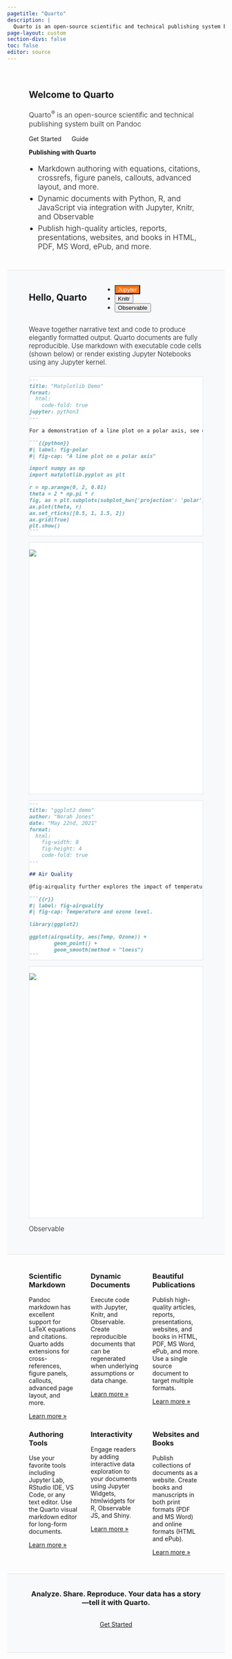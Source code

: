 ```yaml
---
pagetitle: "Quarto"
description: |
  Quarto is an open-source scientific and technical publishing system built on Pandoc
page-layout: custom
section-divs: false
toc: false
editor: source
---
```


::: {.hero-banner}
::: {.content-block .grid}
::: {.g-col-lg-6 .g-col-12}
# Welcome to Quarto

### Quarto^[®]{.trademark}^ is an open-source scientific and technical publishing system built on Pandoc


[Get Started](get-started.html){.btn .btn-success .btn-lg role="button"}
[Guide](docs/guide/){.btn .btn-info .btn-lg role="button"}
::: 

::: {.g-col-lg-6 .g-col-12}
#### Publishing with Quarto

- Markdown authoring with equations, citations, crossrefs, figure panels, callouts, advanced layout, and more.
- Dynamic documents with Python, R, and JavaScript via integration with [Jupyter](https://jupyter.org/), [Knitr](https://yihui.org/knitr/), and [Observable](https://github.com/observablehq/)
- Publish high-quality articles, reports, presentations, websites, and books in HTML, PDF, MS Word, ePub, and more.
:::
:::
:::


::: {.hello-quarto .alt-background}
::: {.content-block}

::: {.hello-quarto-banner}
# Hello, Quarto 
<ul class="nav nav-pills" id="hello-quarto-tab" role="tablist">
  <li class="nav-item" role="presentation">
    <button class="nav-link active" id="jupyter-tab" data-bs-toggle="pill" data-bs-target="#jupyter" type="button" role="tab" aria-controls="jupyter" aria-selected="true">Jupyter</button>
  </li>
  <li class="nav-item" role="presentation">
    <button class="nav-link" id="knitr-tab" data-bs-toggle="pill" data-bs-target="#knitr" type="button" role="tab" aria-controls="knitr" aria-selected="false">Knitr</button>
  </li>
  <li class="nav-item" role="presentation">
    <button class="nav-link" id="observable-tab" data-bs-toggle="pill" data-bs-target="#observable" type="button" role="tab" aria-controls="observable" aria-selected="false">Observable</button>
  </li>
</ul>
:::

<div class="tab-content" id="hello-quarto-tabcontent">

<div class="tab-pane fade show active" id="jupyter" role="tabpanel" aria-labelledby="jupyter-tab">

Weave together narrative text and code to produce elegantly formatted output. Quarto documents are fully reproducible. Use markdown with executable code cells (shown below) or render existing Jupyter Notebooks using any Jupyter kernel.

::: {.grid}
::: {.g-col-lg-6 .g-col-12}
````markdown
---
title: "Matplotlib Demo"
format:
  html:
    code-fold: true
jupyter: python3
---

For a demonstration of a line plot on a polar axis, see @fig-polar.

```{{python}}
#| label: fig-polar
#| fig-cap: "A line plot on a polar axis"

import numpy as np
import matplotlib.pyplot as plt

r = np.arange(0, 2, 0.01)
theta = 2 * np.pi * r
fig, ax = plt.subplots(subplot_kw={'projection': 'polar'})
ax.plot(theta, r)
ax.set_rticks([0.5, 1, 1.5, 2])
ax.grid(True)
plt.show()
```
````
:::

::: {.hello-output .g-col-lg-6 .g-col-12}

![](images/hello-jupyter.png)

:::
:::

</div>

<div class="tab-pane fade" id="knitr" role="tabpanel" aria-labelledby="knitr-tab">

::: {.grid}
::: {.g-col-lg-6 .g-col-12}
````markdown
---
title: "ggplot2 demo"
author: "Norah Jones"
date: "May 22nd, 2021"
format: 
  html:
    fig-width: 8
    fig-height: 4
    code-fold: true
---

## Air Quality

@fig-airquality further explores the impact of temperature on ozone level.

```{{r}}
#| label: fig-airquality
#| fig-cap: Temperature and ozone level.

library(ggplot2)

ggplot(airquality, aes(Temp, Ozone)) + 
        geom_point() + 
        geom_smooth(method = "loess")
```
````
:::

::: {.hello-output .g-col-lg-6 .g-col-12}

![](images/hello-knitr.png)

:::
:::

</div>

<div class="tab-pane fade" id="observable" role="tabpanel" aria-labelledby="observable-tab">

Observable

</div>

</div>



::: {.grid}


:::
:::
:::


::: {.content-block}
::: {.features}
::: {.feature}
### Scientific Markdown
Pandoc markdown has excellent support for LaTeX equations and citations. Quarto adds extensions for cross-references, figure panels, callouts, advanced page layout, and more.

::: {.learn-more}
[Learn more »](docs/authoring/markdown-basics.qmd)
:::
:::

::: {.feature}
### Dynamic Documents
Execute code with Jupyter, Knitr, and Observable. Create reproducible documents that can be regenerated when underlying assumptions or data change.

::: {.learn-more}
[Learn more »](docs/computations/running-code.qmd)
:::
:::

::: {.feature}
### Beautiful Publications
Publish high-quality articles, reports, presentations, websites, and books in HTML, PDF, MS Word, ePub, and more. Use a single source document to target multiple formats.

::: {.learn-more}
[Learn more »](docs/output-formats/all-formats.qmd)
:::
:::

::: {.feature}
### Authoring Tools
Use your favorite tools including Jupyter Lab, RStudio IDE, VS Code, or any text editor. Use the Quarto visual markdown editor for long-form documents.

::: {.learn-more}
[Learn more »](docs/tools/jupyter-lab.qmd)
:::
:::

::: {.feature}
### Interactivity
Engage readers by adding interactive data exploration to your documents using Jupyter Widgets, htmlwidgets for R, Observable JS, and Shiny.

::: {.learn-more}
[Learn more »](docs/interactive/)
:::
:::

::: {.feature}
### Websites and Books
Publish collections of documents as a website. Create books and manuscripts in both print formats (PDF and MS Word) and online formats (HTML and ePub).

::: {.learn-more}
[Learn more »](docs/websites/)
:::
:::

:::
:::


::: {.get-started .alt-background}
::: {.content-block}

### Analyze. Share. Reproduce. Your data has a story---tell it with Quarto.

[Get Started](get-started.html){.btn .btn-success .btn-lg role="button"}

:::
:::



```{=html}
<style type="text/css">

.content-block {
  padding-top: 20px;
  padding-bottom: 10px;
  margin-left: 30px;
  margin-right: 30px;
}


@media(min-width: 900px) {
.content-block {
  margin-left: 50px;
  margin-right: 50px;
}
}

@media (min-width: 1200px) {
.content-block {
  max-width: 1100px;
  margin-left: auto;
  margin-right: auto;
}
}

.hero-banner {
   padding-bottom: 10px;
}

.hero-banner a {
  text-decoration: none;
}

.hero-banner h3 {
  font-weight: 300;
  margin-top: 1.3rem;
}

.hero-banner h4 {
  margin-top: 0;
}

.hero-banner a[role="button"] {
  margin-top: 25px;
  margin-right: 20px;
}

.hero-banner ul {
  padding-inline-start: 21px;
  font-weight: 300;
  font-size: 1.1rem;
}

.hero-banner ul li {
  padding-bottom: 0.4rem;
}


.alt-background {
  background-color: #f8f9fa;
  border-top: 1px solid #dee2e6;
  border-bottom: 1px solid #dee2e6;
}

.hello-quarto {
  padding-bottom: 1rem;
}

@media (min-width: 600px) {
.hello-quarto-banner {
  display: inline-flex;
  align-content: center;
  justify-content: center;
}

.hello-quarto-banner h1 {
  margin-right: 40px;
}

.hello-quarto-banner ul {
 
}
}

.hello-quarto .tab-content {
  border: none;
  padding: 0;
  font-weight: 300;
}

.hello-quarto .tab-content p {
  font-size: 1.1em;
  margin-bottom: 1.5em;
}

.hello-quarto div.sourceCode {
  background-color: white;
  border: 1px solid #dee2e6;
}

.hello-output {
background-color: white;
  min-height: 581px;
  border: 1px solid #dee2e6;
}

.features {
  padding-bottom: 2em;
}

@media (min-width: 800px) { 
.features {
  display: flex;
  flex-direction: row;
  flex-wrap: wrap;
  margin: 0 0 0 -30px;
  width: calc(100% + 30px);
}
.feature {
  width: calc(33% - 30px);
  margin: 20px 0 0 30px;
}
}

.feature h3 {
  margin-top: 0;
}

.feature p:first-of-type {
  margin-bottom: 0.2rem;
}

.get-started {
   text-align: center;
   padding-bottom: 2rem;
}

.get-started h3 {
   margin-top: 1rem;
   margin-bottom: 2rem;
}

nav.page-navigation {
  display: none;
}

.nav-footer {
  border-top: none !important; 
}

.nav-pills .nav-link.active, .nav-pills .show>.nav-link {
  color: #fff;
  background-color: #ff7518;
}



</style>
```
